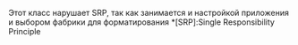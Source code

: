 Этот класс нарушает SRP, так как занимается и настройкой приложения и выбором фабрики для форматирования
*[SRP]:Single Responsibility Principle
